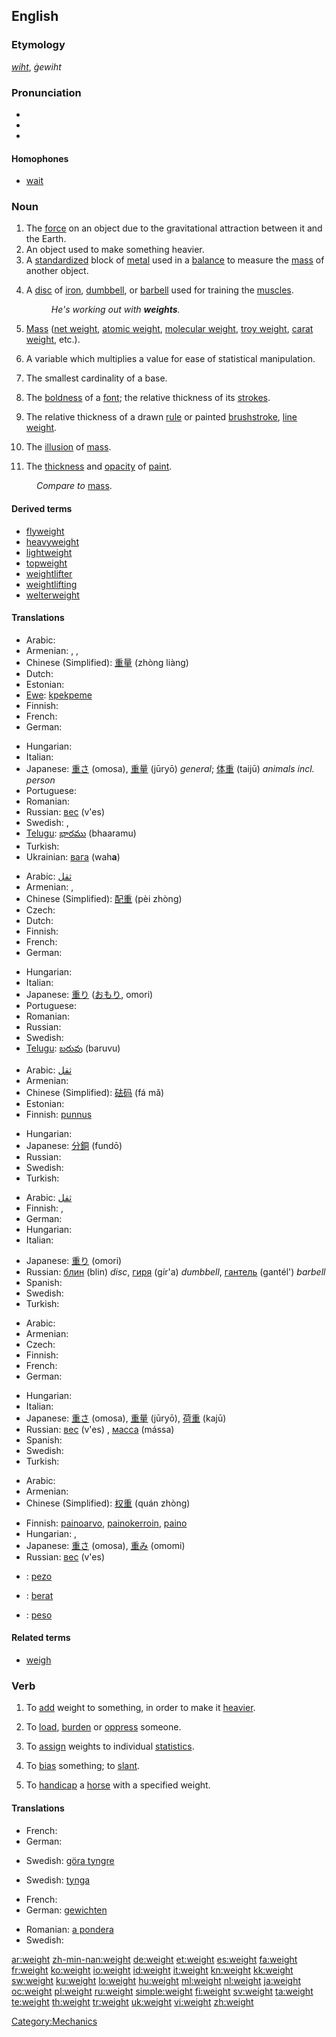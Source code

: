 {{wikipedia|dab=weight (disambiguation)|weight}}
==English==

===Etymology===
{{etyl|ang}} ''[[wiht]]'', ''ġewiht''

===Pronunciation===
* {{IPA|/weɪt/}}
* {{audio|en-us-weight.ogg|Audio (US)}}
* {{rhymes|eɪt}}

====Homophones====
* [[wait]]

===Noun===
{{wikipedia|weight}}
{{en-noun}}

# The [[force]] on an object due to the gravitational attraction between it and the Earth.
# An object used to make something heavier.
# A [[standardized]] block of [[metal]] used in a [[balance]] to measure the [[mass]] of another object.
# {{weightlifting}} A [[disc]] of [[iron]], [[dumbbell]], or [[barbell]] used for training the [[muscle]]s.
#: ''He's working out with '''weights'''.''
# {{physics}} [[mass|Mass]] ([[net weight]], [[atomic weight]], [[molecular weight]], [[troy weight]], [[carat weight]], etc.).
# {{statistics}} A variable which multiplies a value for ease of statistical manipulation.
# {{topology}} The smallest cardinality of a base.
# {{typography}} The [[boldness]] of a [[font]]; the relative thickness of its [[stroke]]s.
# {{context|visual art}} The relative thickness of a drawn [[rule]] or painted [[brushstroke]], [[line weight]].
# {{context|visual art}} The [[illusion]] of [[mass]].
# {{context|visual art}} The [[thickness]] and [[opacity]] of [[paint]].

: ''Compare to'' [[mass]].

====Derived terms====
* [[flyweight]]
* [[heavyweight]]
* [[lightweight]]
* [[topweight]]
* [[weightlifter]]
* [[weightlifting]]
* [[welterweight]]

====Translations====
{{trans-top|force due to gravity}}
* Arabic: {{t+|ar|وزن|alt=وَزْن|tr=wazn|sc=Arab}}
* Armenian: {{t-|hy|կշիռ|tr=kšiṙ|sc=Armn|xs=Armenian}},  {{t|hy|քաշ|tr=k’aš|sc=Armn|xs=Armenian}},  {{t-|hy|ծանրություն|tr=çanrut’yun|sc=Armn|xs=Armenian}}
* Chinese (Simplified): [[重量]] (zhòng liàng)
* Dutch: {{t+|nl|gewicht}}
* Estonian: {{t-|et|kaal}}
* [[Ewe]]: [[kpekpeme]] {{n}}
* Finnish: {{t+|fi|paino}}
* French: {{t+|fr|poids}}
* German: {{t+|de|Gewicht|n}}
{{trans-mid}}
* Hungarian: {{t+|hu|súly}}
* Italian: {{t+|it|peso|m}}
* Japanese: [[重さ]] (omosa), [[重量]] (jūryō) ''general''; [[体重]] (taijū) ''animals incl. person''
* Portuguese: {{t+|pt|peso}}
* Romanian: {{t-|ro|greutate|f}}
* Russian: [[вес]] (v'es) {{m}}
* Swedish: {{t+|sv|tyngd|c}}, {{t+|sv|vikt|c}}
* [[Telugu]]: [[భారము]] (bhaaramu)
* Turkish: {{t|tr|ağırlık}}
* Ukrainian: [[вага]] (wah'''a''') {{f}}
{{trans-bottom}}

{{trans-top|object to make something heavier}}
* Arabic: [[ثقل]]
* Armenian: {{t|hy|բեռ|tr=beṙ|sc=Armn|xs=Armenian}},  {{t-|hy|ծանրություն|tr=çanrut’yun|sc=Armn|xs=Armenian}}
* Chinese (Simplified): [[配重]] (pèi zhòng)
* Czech: {{t-|cs|závaží|n}}
* Dutch: {{t+|nl|gewicht}}
* Finnish: {{t+|fi|paino}}
* French: {{t+|fr|poids}}
* German: {{t+|de|Gewicht|n}}
{{trans-mid}}
* Hungarian: {{t+|hu|súly}}
* Italian: {{t+|it|peso|m}}
* Japanese: [[重り]] ([[おもり]], omori)
* Portuguese: {{t+|pt|peso}}
* Romanian: {{t-|ro|greutate|f}}
* Russian: {{t+|ru|груз|m|tr=gruz|sc=Cyrl}}
* Swedish: {{t+|sv|vikt|c}}
* [[Telugu]]: [[బరువు]] (baruvu)
{{trans-bottom}}

{{trans-top|measuring weights}}
* Arabic: [[ثقل]]
* Armenian: {{t|hy|կշռաքար|tr=kšṙak'ar|sc=Armn|xs=Armenian}}
* Chinese (Simplified): [[砝码]] (fá mǎ)
* Estonian: {{t|et|kaaluma}}
* Finnish: [[punnus]]
{{trans-mid}}
* Hungarian: {{t+|hu|súly}}
* Japanese: [[分銅]] (fundō)
* Russian: {{t+|ru|гиря|f|tr=gír'a|sc=Cyrl}}
* Swedish: {{t+|sv|vikt|c}}
* Turkish: {{t|tr|ağırlık}}
{{trans-bottom}}

{{trans-top|sport device}}
* Arabic: [[ثقل]]
* Finnish: {{t+|fi|paino}}, {{t-|fi|puntti}}
* German: {{t+|de|Gewicht|n}}
* Hungarian: {{t+|hu|súly}}
* Italian: {{t+|it|peso|m}}
{{trans-mid}}
* Japanese: [[重り]] (omori)
* Russian: [[блин]] (blin) {{m}} ''disc'', [[гиря]] (gír'a) {{f}} ''dumbbell'', [[гантель]] (gantél') {{f}} ''barbell''
* Spanish: {{t-|es|pesa|f}}
* Swedish: {{t+|sv|vikt|c}}
* Turkish: {{t|tr|ağırlık}}
{{trans-bottom}}

{{trans-top|physics: mass}}
* Arabic: {{t+|ar|وزن|sc=Arab}}
* Armenian: {{t-|hy|զանգված|tr=zangvaç|sc=Armn|xs=Armenian}}
* Czech: {{t-|cs|váha|f}}
* Finnish: {{t+|fi|paino}}
* French: {{t+|fr|masse}}
* German: {{t+|de|Masse|f}}
{{trans-mid}}
* Hungarian: {{t+|hu|tömeg}}
* Italian: {{t+|it|massa|f}}
* Japanese: [[重さ]] (omosa), [[重量]] (jūryō), [[荷重]] (kajū)
* Russian: [[вес]] (v'es) {{m}}, [[масса]] (mássa) {{f}}
* Spanish: {{t+|es|masa|f}}
* Swedish: {{t+|sv|massa|c}}
* Turkish: {{t|tr|ağırlık}}
{{trans-bottom}}

{{trans-top|statistics: statistical value}}
* Arabic: {{t+|ar|وزن|sc=Arab}}
* Armenian: {{t-|hy|կշիռ|tr=kšiṙ|sc=Armn|xs=Armenian}}
* Chinese (Simplified): [[权重]] (quán zhòng)
{{trans-mid}}
* Finnish: [[painoarvo]], [[painokerroin]], [[paino]]
* Hungarian: {{t+|hu|súly}},  {{t|hu|súlyozás}}
* Japanese: [[重さ]] (omosa), [[重み]] (omomi)
* Russian: [[вес]] (v'es) {{m}}
{{trans-bottom}}

{{checktrans-top}}
* {{ttbc|Ido}} : [[pezo]]
* {{ttbc|Indonesian}}: [[berat]]
* {{ttbc|Spanish}}: [[peso]] {{m}}
{{trans-bottom}}

====Related terms====
* [[weigh]]

===Verb===
{{en-verb}}

# {{transitive}} To [[add]] weight to something, in order to make it [[heavier]].
# {{transitive}} To [[load]], [[burden]] or [[oppress]] someone.
# {{context|transitive|mathematics}} To [[assign]] weights to individual [[statistic]]s.
# {{transitive}} To [[bias]] something; to [[slant]].
# {{context|transitive|horse racing}} To [[handicap]] a [[horse]] with a specified weight.

====Translations====
{{trans-top|add weight}}
* French: {{t+|fr|alourdir}}
* German: {{t+|de|beschweren}}
{{trans-mid}}
* Swedish: [[göra tyngre]]
{{trans-bottom}}

{{trans-top|oppress}}
* Swedish: [[tynga]]
{{trans-mid}}
{{trans-bottom}}

{{trans-top|in mathematics}}
* French: {{t+|fr|pondérer}}
* German: [[gewichten]]
{{trans-mid}}
* Romanian: [[a pondera]]
* Swedish: {{t+|sv|vikta}}
{{trans-bottom}}

{{trans-top|to bias, to slant}}
{{trans-mid}}
{{trans-bottom}}

{{trans-top|to handicap a horse}}
{{trans-mid}}
{{trans-bottom}}

[[Category:Mechanics]]

[[ar:weight]]
[[zh-min-nan:weight]]
[[de:weight]]
[[et:weight]]
[[es:weight]]
[[fa:weight]]
[[fr:weight]]
[[ko:weight]]
[[io:weight]]
[[id:weight]]
[[it:weight]]
[[kn:weight]]
[[kk:weight]]
[[sw:weight]]
[[ku:weight]]
[[lo:weight]]
[[hu:weight]]
[[ml:weight]]
[[nl:weight]]
[[ja:weight]]
[[oc:weight]]
[[pl:weight]]
[[ru:weight]]
[[simple:weight]]
[[fi:weight]]
[[sv:weight]]
[[ta:weight]]
[[te:weight]]
[[th:weight]]
[[tr:weight]]
[[uk:weight]]
[[vi:weight]]
[[zh:weight]]
